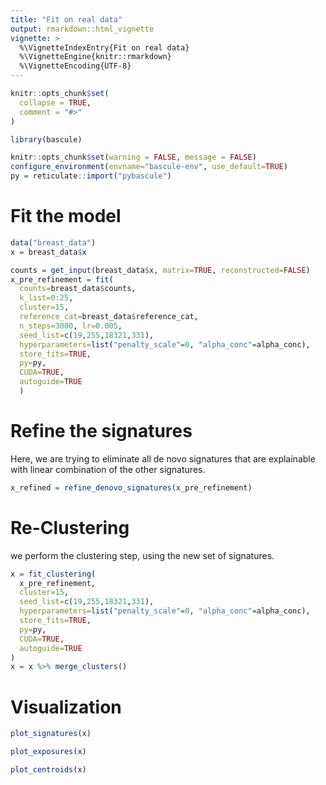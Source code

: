 ```yaml
---
title: "Fit on real data"
output: rmarkdown::html_vignette
vignette: >
  %\VignetteIndexEntry{Fit on real data}
  %\VignetteEngine{knitr::rmarkdown}
  %\VignetteEncoding{UTF-8}
---
```


```r
knitr::opts_chunk$set(
  collapse = TRUE,
  comment = "#>"
)
```

```r
library(bascule)
```


```r
knitr::opts_chunk$set(warning = FALSE, message = FALSE)
configure_environment(envname="bascule-env", use_default=TRUE)
py = reticulate::import("pybascule")
```

# Fit the model

```r
data("breast_data")
x = breast_data$x
```


```r
counts = get_input(breast_data$x, matrix=TRUE, reconstructed=FALSE)
x_pre_refinement = fit(
  counts=breast_data$counts,
  k_list=0:25,
  cluster=15,
  reference_cat=breast_data$reference_cat,
  n_steps=3000, lr=0.005,
  seed_list=c(19,255,18321,331),
  hyperparameters=list("penalty_scale"=0, "alpha_conc"=alpha_conc),
  store_fits=TRUE,
  py=py, 
  CUDA=TRUE, 
  autoguide=TRUE
  )
```


# Refine the signatures
Here, we are trying to eliminate all de novo signatures that are explainable with linear combination of the other signatures.

```r
x_refined = refine_denovo_signatures(x_pre_refinement)
```

# Re-Clustering
we perform the clustering step, using the new set of signatures.

```r
x = fit_clustering(
  x_pre_refinement,
  cluster=15,
  seed_list=c(19,255,18321,331),
  hyperparameters=list("penalty_scale"=0, "alpha_conc"=alpha_conc),
  store_fits=TRUE,
  py=py, 
  CUDA=TRUE, 
  autoguide=TRUE
)
x = x %>% merge_clusters()
```


# Visualization

```r
plot_signatures(x)

plot_exposures(x)

plot_centroids(x)
```


